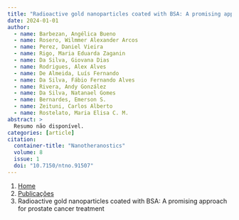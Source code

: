 ```yaml
---
title: "Radioactive gold nanoparticles coated with BSA: A promising approach for prostate cancer treatment"
date: 2024-01-01
author:
  - name: Barbezan, Angélica Bueno
  - name: Rosero, Wilmmer Alexander Arcos
  - name: Perez, Daniel Vieira
  - name: Rigo, Maria Eduarda Zaganin
  - name: Da Silva, Giovana Dias
  - name: Rodrigues, Alex Alves
  - name: De Almeida, Luís Fernando
  - name: Da Silva, Fábio Fernando Alves
  - name: Rivera, Andy González
  - name: Da Silva, Natanael Gomes
  - name: Bernardes, Emerson S.
  - name: Zeituni, Carlos Alberto
  - name: Rostelato, Maria Elisa C. M.
abstract: > 
  Resumo não disponível.
categories: [article]
citation: 
  container-title: "Nanotheranostics"
  volume: 8
  issue: 1
  doi: "10.7150/ntno.91507"
---
```


```{=html}
<nav aria-label="breadcrumb">
  <ol class="breadcrumb">
    <li class="breadcrumb-item"><a href="../../index.html">Home</a></li>
    <li class="breadcrumb-item"><a href="../index.html">Publicações</a></li>
    <li class="breadcrumb-item active" aria-current="page">Radioactive gold nanoparticles coated with BSA: A promising approach for prostate cancer treatment</li>
  </ol>
</nav>
```
